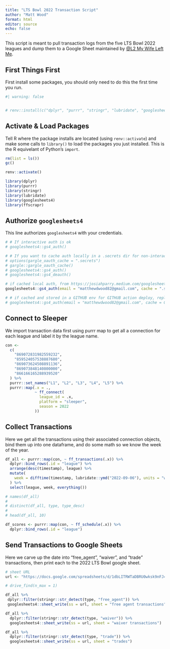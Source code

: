 ```yaml
---
title: "LTS Bowl 2022 Transaction Script"
author: "Matt Wood"
format: html
editor: source
echo: false
---
```


This script is meant to pull transaction logs from the five LTS Bowl 2022 leagues and dump them to a Google Sheet maintained by [@L2 My Wife Left Me](https://ltsbowl2022.slack.com/team/U03UHGFDQ0J). 

## First Things First

First install some packages, you should only need to do this the first time you run.

```r
#| warning: false


# renv::install(c("dplyr", "purrr", "stringr", "lubridate", "googlesheets4", "ffscrapr", "rlang", "rmarkdown", "httpuv", "usethis"))

```

## Activate & Load Packages

Tell R where the package installs are located (using `renv::activate`) and make some calls to `library()` to load the packages you just installed. This is the R equivelant of Python's `import`.

```r
rm(list = ls())
gc()

renv::activate()

library(dplyr)
library(purrr)
library(stringr)
library(lubridate)
library(googlesheets4)
library(ffscrapr)
```

## Authorize `googlesheets4`

This line authorizes `googlesheets4` with your credentials.

```r
# # If interactive auth is ok
# googlesheets4::gs4_auth()

# # If you want to cache auth locally in a .secrets dir for non-interactive, from https://josiahparry.medium.com/googlesheets4-authentication-for-deployment-9e994b4c81d6
# options(gargle_oauth_cache = ".secrets")
# gargle::gargle_oauth_cache()
# googlesheets4::gs4_auth()
# googlesheets4::gs4_deauth()

# if cached local auth, from https://josiahparry.medium.com/googlesheets4-authentication-for-deployment-9e994b4c81d6
googlesheets4::gs4_auth(email = "matthewdwood82@gmail.com", cache = ".secrets")

# # if cached and stored in a GITHUB env for GITHUB action deploy, replace "GS4_PASSWORD" with whatever you named that secret environmental variable in your repo
# googlesheets4::gs4_auth(email = "matthewdwood82@gmail.com", cache = GS4_PASSWORD)

```

## Connect to Sleeper

We import transaction data first using purrr map to get all a connection for each league and label it by the league name. 

```r
con <-
  c(
    "869072831982559232",
    "859524057538887680",
    "869073624508891136",
    "869073848140800000",
    "866166165288939520"
  ) %>%
  purrr::set_names("L1", "L2", "L3", "L4", "L5") %>%
  purrr::map(.x = .,
             ~ ff_connect(
               league_id = .x,
               platform = "sleeper",
               season = 2022
             ))

```


## Collect Transactions

Here we get all the transactions using their associated connection objects, bind them up into one dataframe, and do some math so we know the week of the year.

```r
df_all <- purrr::map(con, ~ ff_transactions(.x)) %>%
  dplyr::bind_rows(.id = "league") %>%
  arrange(desc(timestamp), league) %>%
  mutate(
    week = difftime(timestamp, lubridate::ymd("2022-09-06"), units = "weeks") %>% ceiling(.) %>% as.integer(.) %>% if_else(. < 0L, 0L, .)
  ) %>%
  select(league, week, everything())

# names(df_all)
# 
# distinct(df_all, type, type_desc)
# 
# head(df_all, 10)

df_scores <- purrr::map(con, ~ ff_schedule(.x)) %>% 
  dplyr::bind_rows(.id = "league")

```

## Send Transactions to Google Sheets

Here we carve up the date into "free_agent", "waiver", and "trade" transactions, then print each to the 2022 LTS Bowl google sheet.

```r
# sheet URL
url <- "https://docs.google.com/spreadsheets/d/1dbLITRWTaDBRU0wksk9nFJ4DqxV9BTokIQHW5pqDx5Y/edit#gid=83722163"

# drive_find(n_max = 1)

df_all %>%
 dplyr::filter(stringr::str_detect(type, "free_agent")) %>%
 googlesheets4::sheet_write(ss = url, sheet = "free agent transactions")

df_all %>% 
  dplyr::filter(stringr::str_detect(type, "waiver")) %>% 
  googlesheets4::sheet_write(ss = url, sheet = "waiver transactions")

df_all %>% 
  dplyr::filter(stringr::str_detect(type, "trade")) %>% 
  googlesheets4::sheet_write(ss = url, sheet = "trades")
```

